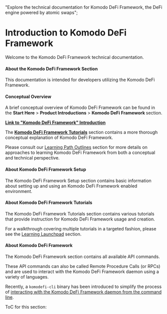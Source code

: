   "Explore the technical documentation for Komodo DeFi Framework, the DeFi engine powered by atomic swaps";

# Introduction to Komodo DeFi Framework

Welcome to the Komodo DeFi Framework technical documentation.

#### About the Komodo DeFi Framework Section

This documentation is intended for developers utilizing the Komodo DeFi Framework.

#### Conceptual Overview

A brief conceptual overview of Komodo DeFi Framework can be found in the <b>Start Here</b> > <b>Product Introductions</b> > <b>Komodo DeFi Framework </b> section.

[<b>Link to "Komodo DeFi Framework" Introduction</b>](/start-here/about-komodo-platform/product-introductions/#komodo-de-fi-framework)

The [<b>Komodo DeFi Framework Tutorials</b>](/komodo-defi-framework/tutorials/) section contains a more thorough conceptual explanation of Komodo DeFi Framework.

Please consult our [Learning Path Outlines](/start-here/learning-launchpad/#introduction) section for more details on approaches to learning Komodo DeFi Framework from both a conceptual and technical perspective.

#### About Komodo DeFi Framework Setup

The Komodo DeFi Framework Setup section contains basic information about setting up and using an Komodo DeFi Framework enabled environment.

#### About Komodo DeFi Framework Tutorials

The Komodo DeFi Framework Tutorials section contains various tutorials that provide instruction for Komodo DeFi Framework usage and creation.

For a walkthrough covering multiple tutorials in a targeted fashion, please see the [Learning Launchpad](/start-here/learning-launchpad/#introduction) section.

#### About Komodo DeFi Framework

The Komodo DeFi Framework section contains all available API commands.

These API commands can also be called Remote Procedure Calls (or RPCs) and are used to interact with the Komodo DeFi Framework daemon using a variety of languages.

Recently, a `komodefi-cli` binary has been introduced to simplify the process of [interacting with the Komodo DeFi Framework daemon from the command line](/komodo-defi-framework/tutorials/using-komodefi-cli-in-console/).

ToC for this section:

<TocForIndex />
